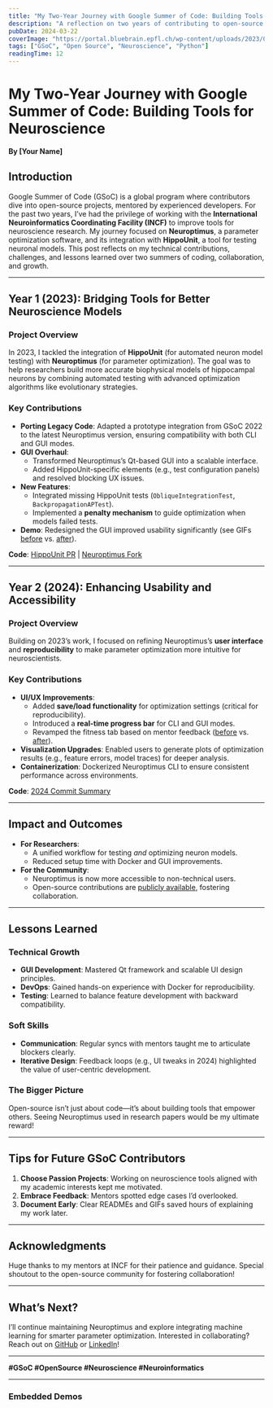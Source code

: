 ```yaml
---
title: "My Two-Year Journey with Google Summer of Code: Building Tools for Neuroscience"
description: "A reflection on two years of contributing to open-source neuroscience tools through Google Summer of Code with INCF, focusing on Neuroptimus and HippoUnit integration."
pubDate: 2024-03-22
coverImage: "https://portal.bluebrain.epfl.ch/wp-content/uploads/2023/06/BBP-MOOC-Simulation-neuroscience.jpg"
tags: ["GSoC", "Open Source", "Neuroscience", "Python"]
readingTime: 12
---
```


# **My Two-Year Journey with Google Summer of Code: Building Tools for Neuroscience**  
**By [Your Name]**  

## **Introduction**  
Google Summer of Code (GSoC) is a global program where contributors dive into open-source projects, mentored by experienced developers. For the past two years, I’ve had the privilege of working with the **International Neuroinformatics Coordinating Facility (INCF)** to improve tools for neuroscience research. My journey focused on **Neuroptimus**, a parameter optimization software, and its integration with **HippoUnit**, a tool for testing neuronal models. This post reflects on my technical contributions, challenges, and lessons learned over two summers of coding, collaboration, and growth.  

---

## **Year 1 (2023): Bridging Tools for Better Neuroscience Models**  

### **Project Overview**  
In 2023, I tackled the integration of **HippoUnit** (for automated neuron model testing) with **Neuroptimus** (for parameter optimization). The goal was to help researchers build more accurate biophysical models of hippocampal neurons by combining automated testing with advanced optimization algorithms like evolutionary strategies.  

### **Key Contributions**  
- **Porting Legacy Code**: Adapted a prototype integration from GSoC 2022 to the latest Neuroptimus version, ensuring compatibility with both CLI and GUI modes.  
- **GUI Overhaul**:  
  - Transformed Neuroptimus’s Qt-based GUI into a scalable interface.  
  - Added HippoUnit-specific elements (e.g., test configuration panels) and resolved blocking UX issues.  
- **New Features**:  
  - Integrated missing HippoUnit tests (`ObliqueIntegrationTest`, `BackpropagationAPTest`).  
  - Implemented a **penalty mechanism** to guide optimization when models failed tests.  
- **Demo**: Redesigned the GUI improved usability significantly (see GIFs [before](https://i.imgur.com/6pCcPS3.gif) vs. [after](https://user-images.githubusercontent.com/43995832/277574692-a291795d-d0a2-40c6-a86a-ab41db66a579.gif)).  

**Code**: [HippoUnit PR](https://github.com/blazma/hippounit/pull/1) | [Neuroptimus Fork](https://github.com/eslam69/neuroptimus-hippoUnit)  

---

## **Year 2 (2024): Enhancing Usability and Accessibility**  

### **Project Overview**  
Building on 2023’s work, I focused on refining Neuroptimus’s **user interface** and **reproducibility** to make parameter optimization more intuitive for neuroscientists.  

### **Key Contributions**  
- **UI/UX Improvements**:  
  - Added **save/load functionality** for optimization settings (critical for reproducibility).  
  - Introduced a **real-time progress bar** for CLI and GUI modes.  
  - Revamped the fitness tab based on mentor feedback ([before](https://gist.github.com/user-attachments/assets/e3945583-066b-43c2-81ee-431c63aebf41) vs. [after](https://gist.github.com/user-attachments/assets/5c22c0e7-6da9-4c98-905c-a2cc542a701a)).  
- **Visualization Upgrades**: Enabled users to generate plots of optimization results (e.g., feature errors, model traces) for deeper analysis.  
- **Containerization**: Dockerized Neuroptimus CLI to ensure consistent performance across environments.  

**Code**: [2024 Commit Summary](https://github.com/eslam69/neuroptimus-hippoUnit/compare/GSoC23...main)  

---

## **Impact and Outcomes**  
- **For Researchers**:  
  - A unified workflow for testing *and* optimizing neuron models.  
  - Reduced setup time with Docker and GUI improvements.  
- **For the Community**:  
  - Neuroptimus is now more accessible to non-technical users.  
  - Open-source contributions are [publicly available](https://github.com/eslam69/neuroptimus-hippoUnit), fostering collaboration.  

---

## **Lessons Learned**  
### **Technical Growth**  
- **GUI Development**: Mastered Qt framework and scalable UI design principles.  
- **DevOps**: Gained hands-on experience with Docker for reproducibility.  
- **Testing**: Learned to balance feature development with backward compatibility.  

### **Soft Skills**  
- **Communication**: Regular syncs with mentors taught me to articulate blockers clearly.  
- **Iterative Design**: Feedback loops (e.g., UI tweaks in 2024) highlighted the value of user-centric development.  

### **The Bigger Picture**  
Open-source isn’t just about code—it’s about building tools that empower others. Seeing Neuroptimus used in research papers would be my ultimate reward!  

---

## **Tips for Future GSoC Contributors**  
1. **Choose Passion Projects**: Working on neuroscience tools aligned with my academic interests kept me motivated.  
2. **Embrace Feedback**: Mentors spotted edge cases I’d overlooked.  
3. **Document Early**: Clear READMEs and GIFs saved hours of explaining my work later.  

---

## **Acknowledgments**  
Huge thanks to my mentors at INCF for their patience and guidance. Special shoutout to the open-source community for fostering collaboration!  

---

## **What’s Next?**  
I’ll continue maintaining Neuroptimus and explore integrating machine learning for smarter parameter optimization. Interested in collaborating? Reach out on [GitHub](https://github.com/eslam69) or [LinkedIn](#)!  

---

**#GSoC #OpenSource #Neuroscience #Neuroinformatics**  

---

### **Embedded Demos**  
<script src="https://gist.github.com/eslam69/6bf4bac85fd5413a75fc289280b78311.js"></script>  
<script src="https://gist.github.com/eslam69/1d0931a6eb3412201126ed6b7c589973.js"></script>  
